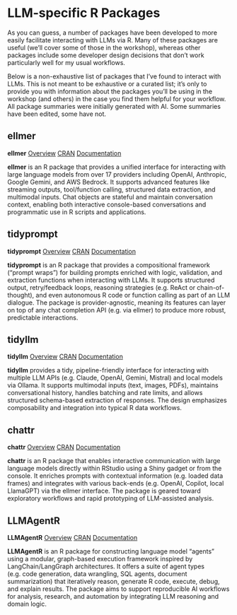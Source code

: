 # LLM-specific R Packages {#sec-r-packages}


As you can guess, a number of packages have been developed to more easily facilitate interacting with LLMs via R. Many of these packages are useful (we'll cover some of those in the workshop), whereas other packages include some developer design decisions that don't work particularly well for my usual workflows. 

Below is a non-exhaustive list of packages that I've found to interact with LLMs. 
This is not meant to be exhaustive or a curated list; it's only to provide you with information about the packages you'll be using in the workshop (and others) in the case you find them helpful for your workflow.
All package summaries were initially generated with AI.
Some summaries have been edited, some have not.

## ellmer
**ellmer** [Overview](https://ellmer.tidyverse.org/){target="_blank"} [CRAN](https://cran.r-project.org/web/packages/ellmer/index.html){target="_blank"} [Documentation]( https://cran.r-project.org/web/packages/ellmer/refman/ellmer.html){target="_blank"}  

**ellmer** is an R package that provides a unified interface for interacting with large language models from over 17 providers including OpenAI, Anthropic, Google Gemini, and AWS Bedrock. It supports advanced features like streaming outputs, tool/function calling, structured data extraction, and multimodal inputs. Chat objects are stateful and maintain conversation context, enabling both interactive console-based conversations and programmatic use in R scripts and applications.

## tidyprompt
**tidyprompt** [Overview](https://github.com/KennispuntTwente/tidyprompt){target="_blank"} [CRAN](https://cran.r-project.org/web/packages/tidyprompt/index.html){target="_blank"} [Documentation](https://cran.r-project.org/web/packages/tidyprompt/refman/tidyprompt.html){target="_blank"}  

**tidyprompt** is an R package that provides a compositional framework (“prompt wraps”) for building prompts enriched with logic, validation, and extraction functions when interacting with LLMs. It supports structured output, retry/feedback loops, reasoning strategies (e.g. ReAct or chain-of-thought), and even autonomous R code or function calling as part of an LLM dialogue. The package is provider-agnostic, meaning its features can layer on top of any chat completion API (e.g. via ellmer) to produce more robust, predictable interactions.

## tidyllm
**tidyllm** [Overview](https://github.com/edubruell/tidyllm){target="_blank"} [CRAN](https://cran.r-project.org/web/packages/tidyllm/index.html){target="_blank"} [Documentation](https://cran.r-project.org/web/packages/tidyllm/refman/tidyllm.html){target="_blank"}  

**tidyllm** provides a tidy, pipeline-friendly interface for interacting with multiple LLM APIs (e.g. Claude, OpenAI, Gemini, Mistral) and local models via Ollama. It supports multimodal inputs (text, images, PDFs), maintains conversational history, handles batching and rate limits, and allows structured schema-based extraction of responses. The design emphasizes composability and integration into typical R data workflows.  

## chattr
**chattr** [Overview](https://mlverse.github.io/chattr/){target="_blank"} [CRAN](https://cran.r-project.org/web/packages/chattr/index.html){target="_blank"} [Documentation](https://cran.r-project.org/web/packages/chattr/refman/chattr.html){target="_blank"}  

**chattr** is an R package that enables interactive communication with large language models directly within RStudio using a Shiny gadget or from the console. It enriches prompts with contextual information (e.g. loaded data frames) and integrates with various back-ends (e.g. OpenAI, Copilot, local LlamaGPT) via the ellmer interface. The package is geared toward exploratory workflows and rapid prototyping of LLM-assisted analysis.  

## LLMAgentR
**LLMAgentR** [Overview](https://github.com/knowusuboaky/LLMAgentR){target="_blank"} [CRAN](https://cran.r-project.org/web/packages/LLMAgentR/index.html){target="_blank"} [Documentation](https://cran.r-project.org/web/packages/LLMAgentR/refman/LLMAgentR.html){target="_blank"}  

**LLMAgentR** is an R package for constructing language model “agents” using a modular, graph-based execution framework inspired by LangChain/LangGraph architectures. It offers a suite of agent types (e.g. code generation, data wrangling, SQL agents, document summarization) that iteratively reason, generate R code, execute, debug, and explain results. The package aims to support reproducible AI workflows for analysis, research, and automation by integrating LLM reasoning and domain logic.

